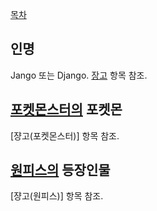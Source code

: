 [[목차]]

== 인명 ==
Jango 또는 Django. [[장고]] 항목 참조.

== [[포켓몬스터]]의 포켓몬 ==
[쟝고(포켓몬스터)] 항목 참조.

== [[원피스]]의 등장인물 ==
[쟝고(원피스)] 항목 참조.
